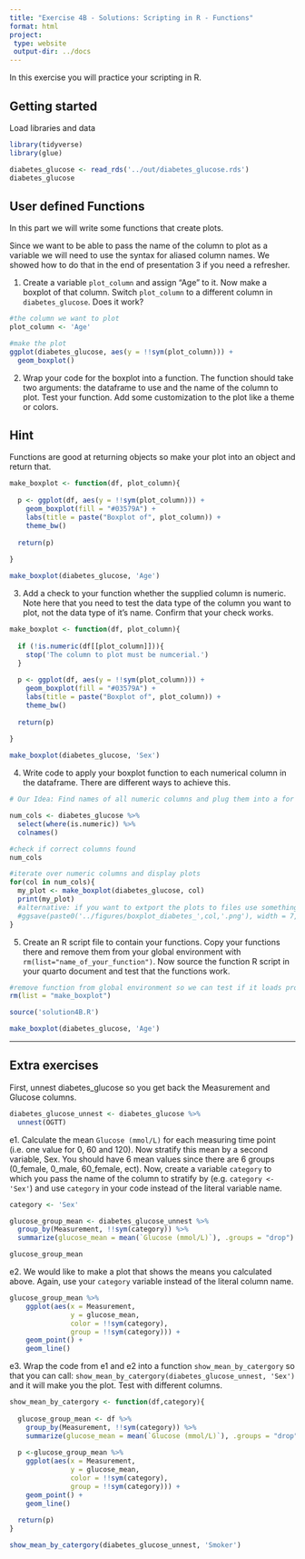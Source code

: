```yaml
---
title: "Exercise 4B - Solutions: Scripting in R - Functions"
format: html
project:
 type: website
 output-dir: ../docs
---
```


In this exercise you will practice your scripting in R. 

## Getting started

Load libraries and data

```r
library(tidyverse)
library(glue)
```

```r
diabetes_glucose <- read_rds('../out/diabetes_glucose.rds')
diabetes_glucose
```

## User defined Functions

In this part we will write some functions that create plots. 

Since we want to be able to pass the name of the column to plot as a variable we will need to use the syntax for aliased column names. We showed how to do that in the end of presentation 3 if you need a refresher.  


1. Create a variable `plot_column` and assign "Age" to it. Now make a boxplot of that column. Switch `plot_column` to a different column in `diabetes_glucose`. Does it work?

```r
#the column we want to plot
plot_column <- 'Age'

#make the plot
ggplot(diabetes_glucose, aes(y = !!sym(plot_column))) +
  geom_boxplot()

```

2. Wrap your code for the boxplot into a function. The function should take two arguments: the dataframe to use and the name of the column to plot. Test your function. Add some customization to the plot like a theme or colors. 

::: {.callout-tip collapse="true"}
## Hint

Functions are good at returning objects so make your plot into an object and return that.

:::

```r
make_boxplot <- function(df, plot_column){
  
  p <- ggplot(df, aes(y = !!sym(plot_column))) +
    geom_boxplot(fill = "#03579A") +
    labs(title = paste("Boxplot of", plot_column)) + 
    theme_bw()
  
  return(p)
  
}

make_boxplot(diabetes_glucose, 'Age')

```

3. Add a check to your function whether the supplied column is numeric. Note here that you need to test the data type of the column you want to plot, not the data type of it's name. Confirm that your check works.


```r
make_boxplot <- function(df, plot_column){
  
  if (!is.numeric(df[[plot_column]])){
    stop('The column to plot must be numcerial.')
  }
  
  p <- ggplot(df, aes(y = !!sym(plot_column))) +
    geom_boxplot(fill = "#03579A") +
    labs(title = paste("Boxplot of", plot_column)) + 
    theme_bw()
  
  return(p)
  
}

make_boxplot(diabetes_glucose, 'Sex')

```


4. Write code to apply your boxplot function to each numerical column in the dataframe. There are different ways to achieve this.

```r
# Our Idea: Find names of all numeric columns and plug them into a for loop

num_cols <- diabetes_glucose %>%
  select(where(is.numeric)) %>%
  colnames()

#check if correct columns found
num_cols

#iterate over numeric columns and display plots
for(col in num_cols){
  my_plot <- make_boxplot(diabetes_glucose, col)
  print(my_plot)
  #alternative: if you want to extport the plots to files use something like:
  #ggsave(paste0('../figures/boxplot_diabetes_',col,'.png'), width = 7, height = 5)
}

```


5. Create an R script file to contain your functions. Copy your functions there and remove them from your global environment with `rm(list="name_of_your_function")`. Now source the function R script in your quarto document and test that the functions work. 

```r
#remove function from global environment so we can test if it loads properly from the script
rm(list = "make_boxplot")
```

```r
source('solution4B.R')
```

```r
make_boxplot(diabetes_glucose, 'Age')
```


-------------------------------

## Extra exercises

First, unnest diabetes_glucose so you get back the Measurement and Glucose columns. 

```r
diabetes_glucose_unnest <- diabetes_glucose %>%
  unnest(OGTT)
```


e1. Calculate the mean `Glucose (mmol/L)` for each measuring time point (i.e. one value for 0, 60 and 120). Now stratify this mean by a second variable, Sex. You should have 6 mean values since there are 6 groups (0_female, 0_male, 60_female, ect). Now, create a variable `category` to which you pass the name of the column to stratify by (e.g. `category <- 'Sex'`) and use `category` in your code instead of the literal variable name. 


```r
category <- 'Sex'

glucose_group_mean <- diabetes_glucose_unnest %>%
  group_by(Measurement, !!sym(category)) %>%
  summarize(glucose_mean = mean(`Glucose (mmol/L)`), .groups = "drop")

glucose_group_mean
```

e2. We would like to make a plot that shows the means you calculated above. Again, use your `category` variable instead of the literal column name. 


```r
glucose_group_mean %>%
    ggplot(aes(x = Measurement,
               y = glucose_mean, 
               color = !!sym(category),
               group = !!sym(category))) +
    geom_point() +
    geom_line()
```

e3. Wrap the code from e1 and e2 into a function `show_mean_by_catergory` so that you can call: 
`show_mean_by_catergory(diabetes_glucose_unnest, 'Sex')` and it will make you the plot. Test with different columns. 

```r
show_mean_by_catergory <- function(df,category){
  
  glucose_group_mean <- df %>%
    group_by(Measurement, !!sym(category)) %>%
    summarize(glucose_mean = mean(`Glucose (mmol/L)`), .groups = "drop")
  
  p <-glucose_group_mean %>%
    ggplot(aes(x = Measurement,
               y = glucose_mean, 
               color = !!sym(category),
               group = !!sym(category))) +
    geom_point() +
    geom_line()
  
  return(p)
}
```

```r
show_mean_by_catergory(diabetes_glucose_unnest, 'Smoker')
```

